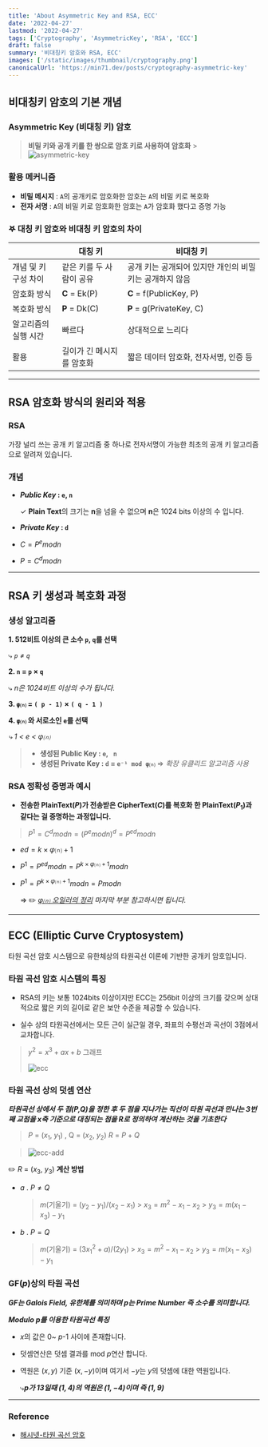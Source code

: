 ```yaml
---
title: 'About Asymmetric Key and RSA, ECC'
date: '2022-04-27'
lastmod: '2022-04-27'
tags: ['Cryptography', 'AsymmetricKey', 'RSA', 'ECC']
draft: false
summary: '비대칭키 암호와 RSA, ECC'
images: ['/static/images/thumbnail/cryptography.png']
canonicalUrl: 'https://min71.dev/posts/cryptography-asymmetric-key'
---
```


<TOCInline toc={props.toc} exclude="Introduction" />

## 비대칭키 암호의 기본 개념

### Asymmetric Key (비대칭 키) 암호

> **비밀 키와 공개 키를 한 쌍으로 암호 키로 사용하여 암호화** > ![asymmetric-key](/static/images/cryptography/asymmetric-key.jpeg)

### 활용 메커니즘

- **비밀 메시지** : `A`의 공개키로 암호화한 암호는 `A`의 비밀 키로 복호화
- **전자 서명** : `A`의 비밀 키로 암호화한 암호는 `A`가 암호화 했다고 증명 가능

### 𖤐 대칭 키 암호와 비대칭 키 암호의 차이

|                      | 대칭 키                   | 비대칭 키                                                |
| -------------------- | ------------------------- | -------------------------------------------------------- |
| 개념 및 키 구성 차이 | 같은 키를 두 사람이 공유  | 공개 키는 공개되어 있지만 개인의 비밀 키는 공개하지 않음 |
| 암호화 방식          | **C** = Ek(P)             | **C** = f(PublicKey, P)                                  |
| 복호화 방식          | **P** = Dk(C)             | **P** = g(PrivateKey, C)                                 |
| 알고리즘의 실행 시간 | 빠르다                    | 상대적으로 느리다                                        |
| 활용                 | 길이가 긴 메시지를 암호화 | 짧은 데이터 암호화, 전자서명, 인증 등                    |

---

## RSA 암호화 방식의 원리와 적용

### RSA

가장 널리 쓰는 공개 키 알고리즘 중 하나로 전자서명이 가능한 최초의 공개 키 알고리즘으로 알려져 있습니다.

### 개념

- **_Public Key_ : `e`, `n`**

  ✓ **Plain Text**의 크기는 **n**을 넘을 수 없으며 **n**은 1024 bits 이상의 수 입니다.

- **_Private Key_ : `d`**
- $C = P^e mod n$
- $P = C^d mod n$

---

## RSA 키 생성과 복호화 과정

### 생성 알고리즘

**1. 512비트 이상의 큰 소수 `p`, `q`를 선택**

⤷ _`p` ≠ `q`_

**2. `n` = `p` × `q`**

⤷ _n은 1024비트 이상의 수가 됩니다._

**3. `φ⒩` = `( p - 1)` × `( q - 1 )`**

**4. `φ⒩` 와 서로소인 `e`를 선택**

_⤷ 1 < e < φ⒩_

> - **생성된 Public Key : `e`, ` n`**
> - **생성된 Private Key : `d` = `e⁻¹ mod φ⒩`** ⇒ _확장 유클리드 알고리즘 사용_

### RSA 정확성 증명과 예시

- **전송한 PlainText($P$)가 전송받은 CipherText($C$)를 복호화 한 PlainText($P_1$)과 같다는 걸 증명하는 과정입니다.**

> $P^1 = C^d  mod n = (P^e mod n)^d = P^{ed} mod n$

- $ed = k × φ⒩ + 1$
- $P^1 = P^{ed} mod n= P^{k × φ⒩ + 1} mod n$
- $P^1 = P^{k × φ⒩ + 1} mod n = P mod n$

  ⇒ ✏️ _[φ⒩ 오일러의 정리](https://min71.dev/posts/cryptography-mathematics-in-cryptography#%CF%86) 마지막 부분 참고하시면 됩니다._

---

## ECC (Elliptic Curve Cryptosystem)

타원 곡선 암호 시스템으로 유한체상의 타원곡선 이론에 기반한 공개키 암호입니다.

### 타원 곡선 암호 시스템의 특징

- RSA의 키는 보통 1024bits 이상이지만 ECC는 256bit 이상의 크기를 갖으며 상대적으로 짧은 키의 길이로 같은 보안 수준을 제공할 수 있습니다.

- 실수 상의 타원곡선에서는 모든 근이 실근일 경우, 좌표의 수평선과 곡선이 3점에서 교차합니다.

> $y^2 = x^3 + ax + b$ 그래프
>
> ![ecc](/static/images/cryptography/ecc.png)

### 타원 곡선 상의 덧셈 연산

**_타원곡선 상에서 두 점($P$,$Q$)을 정한 후 두 점을 지나가는 직선이 타원 곡선과 만나는 3번째 교점을 $x$축 기준으로 대칭되는 점을 $R$로 정의하여 계산하는 것을 기초한다_**

> $P$ = ($x_1$, $y_1$) , Q = ($x_2$, $y_2$)
> $R$ = $P + Q$

> ![ecc-add](/static/images/cryptography/ecc-add.jpeg)

✏️ $R$ = ($x_3$, $y_3$) **계산 방법**

- $a$ . $P ≠ Q$
  > $m$(기울기) = $(y_2 - y_1) / (x_2 - x_1)$ > $x_3 = m^2 - x_1 - x_2$ > $y_3 = m(x_1 - x_3) - y_1$
- $b$ . $P = Q$
  > $m$(기울기) = $(3x_1^2 + a) / (2y_1)$ > $x_3 = m^2 - x_1 - x_2$ > $y_3 = m(x_1 - x_3) - y_1$

### GF($p$)상의 타원 곡선

**_GF는 Galois Field, 유한체를 의미하며 $p$는 Prime Number 즉 소수를 의미합니다._**

**_Modulo $p$를 이용한 타원곡선 특징_**

- $x$의 값은 0~ $p$-1 사이에 존재합니다.

- 덧셈연산은 덧셈 결과를 mod $p$연산 합니다.

- 역원은 $(x,y)$ 기준 $(x, -y)$이며 여기서 $-y$는 $y$의 덧셈에 대한 역원입니다.

  ⤷**_$p$가 13일때 $(1,4)$의 역원은 $(1,-4)$이며 즉 $(1,9)$_**

---

### Reference

- [해시넷-타원 곡선 암호](http://wiki.hash.kr/index.php/%ED%83%80%EC%9B%90%EA%B3%A1%EC%84%A0%EC%95%94%ED%98%B8)

